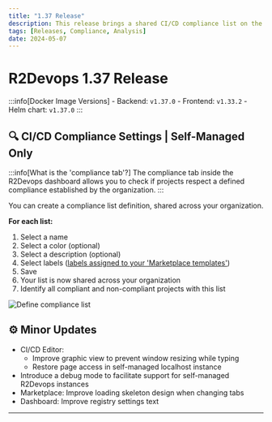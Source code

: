 ```yaml
---
title: "1.37 Release"
description: This release brings a shared CI/CD compliance list on the dashboard and many improvements.
tags: [Releases, Compliance, Analysis]
date: 2024-05-07
---
```


# R2Devops 1.37 Release



:::info[Docker Image Versions]
    - Backend: `v1.37.0`
    - Frontend: `v1.33.2`
    - Helm chart: `v1.37.0`
:::

<!--truncate-->

## 🔍 CI/CD Compliance Settings | **Self-Managed Only**

:::info[What is the 'compliance tab'?]
    The compliance tab inside the R2Devops dashboard allows you to check if projects respect a defined compliance established by the organization.
:::

You can create a compliance list definition, shared across your organization.

**For each list:**

1. Select a name
2. Select a color (optional)
3. Select a description (optional)
4. Select labels ([labels assigned to your 'Marketplace templates'](../../docs/marketplace/manage-templates#%EF%B8%8F-template-r2-file))
5. Save 
6. Your list is now shared across your organization
7. Identify all compliant and non-compliant projects with this list

![Define compliance list](./compliance_definition.gif)

## ⚙️ Minor Updates

- CI/CD Editor: 
     - Improve graphic view to prevent window resizing while typing
     - Restore page access in self-managed localhost instance
- Introduce a debug mode to facilitate support for self-managed R2Devops instances
- Marketplace: Improve loading skeleton design when changing tabs
- Dashboard: Improve registry settings text

-----

<ReleaseBottomButton />
